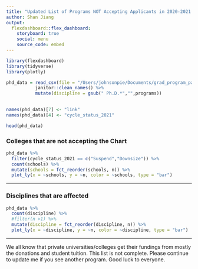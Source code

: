 ```yaml
---
title: "Updated List of Programs NOT Accepting Applicants in 2020-2021 Cycle"
author: Shan Jiang
output: 
  flexdashboard::flex_dashboard:
    storyboard: true
    social: menu
    source_code: embed
---
```

```r
library(flexdashboard)
library(tidyverse)
library(plotly)

phd_data = read_csv(file = "/Users/johnsonpie/Documents/grad_program_pause_2021 - Sheet1.csv") %>% 
           janitor::clean_names() %>% 
           mutate(discipline = gsub(" Ph.D.*","",programs))
          

names(phd_data)[7] <- "link"
names(phd_data)[4] <- "cycle_status_2021"

head(phd_data)
```

### Colleges that are not accepting the Chart {data-commentary-width=100}

```r
phd_data %>% 
  filter(cycle_status_2021 == c("Suspend","Downsize")) %>% 
  count(schools) %>% 
  mutate(schools = fct_reorder(schools, n)) %>% 
  plot_ly(x = ~schools, y = ~n, color = ~schools, type = "bar")
```

*** 

### Disciplines that are affected {data-commentary-width=200}

```r
phd_data %>% 
  count(discipline) %>% 
  #filter(n >1) %>% 
  mutate(discipline = fct_reorder(discipline, n)) %>% 
  plot_ly(x = ~discipline, y = ~n, color = ~discipline, type = "bar")

```

*** 
We all know that private universities/colleges get their fundings from mostly the donations and student tuition. This list is not complete. Please continue to update me if you see another program. Good luck to everyone.


